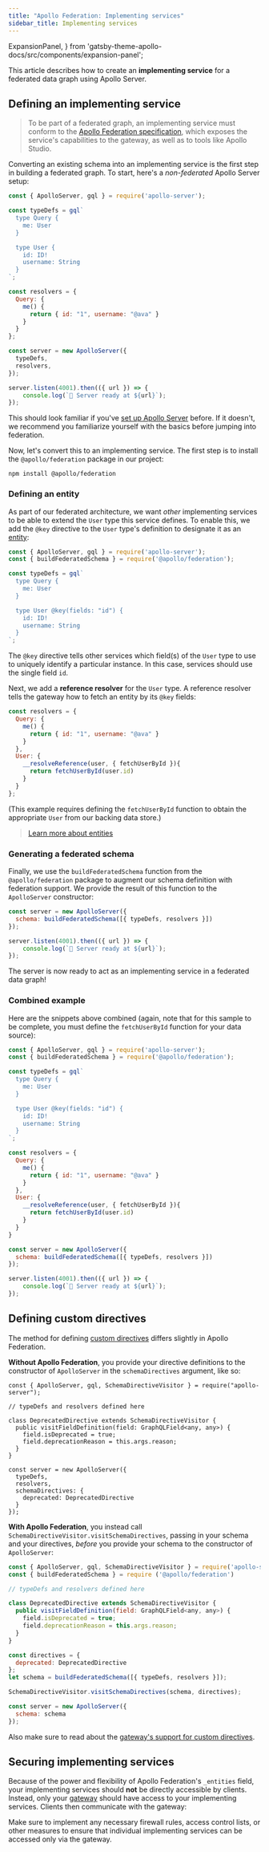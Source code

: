 ```yaml
---
title: "Apollo Federation: Implementing services"
sidebar_title: Implementing services
---
```



  ExpansionPanel,
} from 'gatsby-theme-apollo-docs/src/components/expansion-panel';

This article describes how to create an **implementing service** for a federated data graph using Apollo Server.

## Defining an implementing service

> To be part of a federated graph, an implementing service must conform to the [Apollo Federation specification](/federation-spec/), which exposes the service's capabilities to the gateway, as well as to tools like Apollo Studio.

Converting an existing schema into an implementing service is the first step in building a federated graph. To start, here's a *non-federated* Apollo Server setup:

```javascript:title=index.js
const { ApolloServer, gql } = require('apollo-server');

const typeDefs = gql`
  type Query {
    me: User
  }

  type User {
    id: ID!
    username: String
  }
`;

const resolvers = {
  Query: {
    me() {
      return { id: "1", username: "@ava" }
    }
  }
};

const server = new ApolloServer({
  typeDefs,
  resolvers,
});

server.listen(4001).then(({ url }) => {
    console.log(`🚀 Server ready at ${url}`);
});
```

This should look familiar if you've [set up Apollo Server](/getting-started/) before. If it doesn't, we recommend you familiarize yourself with the basics before jumping into federation.

Now, let's convert this to an implementing service. The first step is to install the `@apollo/federation` package in our project:

```shell
npm install @apollo/federation
```

### Defining an entity

As part of our federated architecture, we want _other_ implementing services to be able to extend the `User` type this service defines. To enable this, we add the `@key` directive to the `User` type's definition to designate it as an [entity](./entities/):

```js:title=index.js
const { ApolloServer, gql } = require('apollo-server');
const { buildFederatedSchema } = require('@apollo/federation');

const typeDefs = gql`
  type Query {
    me: User
  }

  type User @key(fields: "id") {
    id: ID!
    username: String
  }
`;
```

The `@key` directive tells other services which field(s) of the `User` type to use
to uniquely identify a particular instance. In this case, services should use the
single field `id`.

Next, we add a **reference resolver** for the `User` type. A reference resolver tells the gateway how to fetch an entity by its `@key` fields:

```js:title=index.js
const resolvers = {
  Query: {
    me() {
      return { id: "1", username: "@ava" }
    }
  },
  User: {
    __resolveReference(user, { fetchUserById }){
      return fetchUserById(user.id)
    }
  }
};
```

(This example requires defining the `fetchUserById` function to obtain the appropriate `User` from our backing data store.)

> [Learn more about entities](./entities/)

### Generating a federated schema

Finally, we use the `buildFederatedSchema` function from the `@apollo/federation` package to augment our schema definition with federation support. We provide the result of this function to the `ApolloServer` constructor:

```js:title=index.js
const server = new ApolloServer({
  schema: buildFederatedSchema([{ typeDefs, resolvers }])
});

server.listen(4001).then(({ url }) => {
    console.log(`🚀 Server ready at ${url}`);
});
```

The server is now ready to act as an implementing service in a federated data graph!

### Combined example

Here are the snippets above combined (again, note that for this sample to be complete, you must define the `fetchUserById` function for your data source):

```js:title=index.js
const { ApolloServer, gql } = require('apollo-server');
const { buildFederatedSchema } = require('@apollo/federation');

const typeDefs = gql`
  type Query {
    me: User
  }

  type User @key(fields: "id") {
    id: ID!
    username: String
  }
`;

const resolvers = {
  Query: {
    me() {
      return { id: "1", username: "@ava" }
    }
  },
  User: {
    __resolveReference(user, { fetchUserById }){
      return fetchUserById(user.id)
    }
  }
}

const server = new ApolloServer({
  schema: buildFederatedSchema([{ typeDefs, resolvers }])
});

server.listen(4001).then(({ url }) => {
    console.log(`🚀 Server ready at ${url}`);
});
```

## Defining custom directives

The method for defining [custom directives](/schema/creating-directives/) differs slightly in Apollo Federation.

**Without Apollo Federation**, you provide your directive definitions to the constructor of `ApolloServer` in the `schemaDirectives` argument, like so:

<ExpansionPanel title="Expand example">

```js{15-17}
const { ApolloServer, gql, SchemaDirectiveVisitor } = require("apollo-server");

// typeDefs and resolvers defined here

class DeprecatedDirective extends SchemaDirectiveVisitor {
  public visitFieldDefinition(field: GraphQLField<any, any>) {
    field.isDeprecated = true;
    field.deprecationReason = this.args.reason;
  }
}

const server = new ApolloServer({
  typeDefs,
  resolvers,
  schemaDirectives: {
    deprecated: DeprecatedDirective
  }
});
```

</ExpansionPanel>

**With Apollo Federation**, you instead call `SchemaDirectiveVisitor.visitSchemaDirectives`, passing in your schema and your directives, _before_ you provide your schema to the constructor of `ApolloServer`:

```js
const { ApolloServer, gql, SchemaDirectiveVisitor } = require('apollo-server');
const { buildFederatedSchema } = require ('@apollo/federation')

// typeDefs and resolvers defined here

class DeprecatedDirective extends SchemaDirectiveVisitor {
  public visitFieldDefinition(field: GraphQLField<any, any>) {
    field.isDeprecated = true;
    field.deprecationReason = this.args.reason;
  }
}

const directives = {
  deprecated: DeprecatedDirective
};
let schema = buildFederatedSchema([{ typeDefs, resolvers }]);

SchemaDirectiveVisitor.visitSchemaDirectives(schema, directives);

const server = new ApolloServer({
  schema: schema
});
```

Also make sure to read about the [gateway's support for custom directives](./gateway/#custom-directive-support).

## Securing implementing services

Because of the power and flexibility of Apollo Federation's `_entities` field, your implementing services should **not** be directly accessible by clients. Instead, only your [gateway](./gateway/) should have access to your implementing services. Clients then communicate with the gateway:

<FederationArchitecture />

Make sure to implement any necessary firewall rules, access control
lists, or other measures to ensure that individual implementing services can
be accessed only via the gateway.
